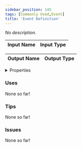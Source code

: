 ```yaml
---
sidebar_position: 145
tags: [Commonly Used,Event]
title: 'Event Definition'
---
```


*No description.*




<EsbSvg />

| Input Name | Input Type |
|-----------|-----------|

| Output Name | Output Type |
|-----------|-----------|


<details>
  <summary>Properties</summary>
  <div>
    <div>
    <table>
      <thead>
        <tr>
          <th>Is beta required?</th>
          <th>❌</th>
        </tr>
        <tr>
          <th>Is this chip a trolling risk?</th>
          <th>❌</th>
        </tr>
        <tr>
          <th>Is this chip a role assignment risk?</th>
          <th>❌</th>
        </tr>
        <tr>
          <th>Chip UUID</th>
          <th>7d72a1fa-a434-4437-a73a-51f306a3f55f</th>
        </tr>
      </thead>
    </table>
    </div>
  </div>
</details>

### Uses

None so far!

### Tips

None so far!

### Issues

None so far!